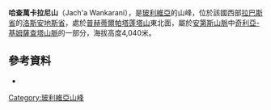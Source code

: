 {{Coord|16|40|30|S|68|31|13|W|display=title}}

'''哈查萬卡拉尼山'''（Jach'a Wankarani），是[[玻利維亞|玻利維亞]]的山峰，位於該國西部[[拉巴斯省|拉巴斯省]]的[[洛斯安地斯省|洛斯安地斯省]]，處於[[普赫蒂爾帕塔蓬塔山|普赫蒂爾帕塔蓬塔山]]東北面，屬於[[安第斯山脈|安第斯山脈]]中[[奇利亞-基姆薩查塔山脈|奇利亞-基姆薩查塔山脈]]的一部分，海拔高度4,040米。

==參考資料==
*{{cite web|url=http://www.ine.gob.bo/publicaciones/visorPdf.aspx?Codigo=021202&tipo=1|title=Laja|author=<!--Staff writer(s); no by-line.-->|date=|website=|publisher=INE, Bolivia|accessdate=October 27, 2014|deadurl=yes|archiveurl=https://web.archive.org/web/20141026062145/http://www.ine.gob.bo/publicaciones/visorPdf.aspx?Codigo=021202&tipo=1|archivedate=2014年10月26日}}

{{Bolivia-geo-stub}}
[[Category:玻利維亞山峰|Category:玻利維亞山峰]]